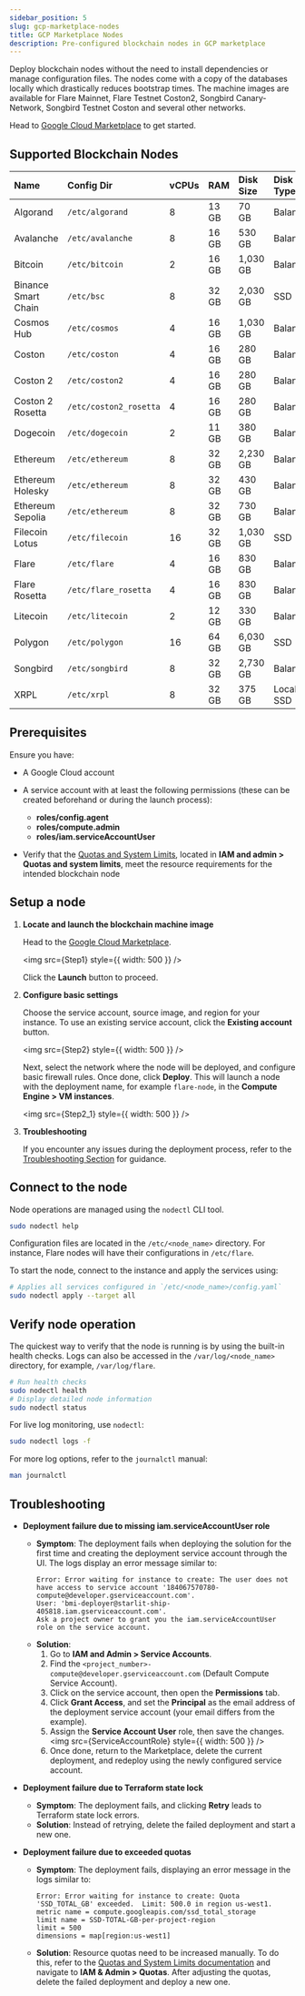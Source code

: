 ```yaml
---
sidebar_position: 5
slug: gcp-marketplace-nodes
title: GCP Marketplace Nodes
description: Pre-configured blockchain nodes in GCP marketplace
---
```



Deploy blockchain nodes without the need to install dependencies or manage configuration files. The nodes come with a copy of the databases locally which drastically reduces bootstrap times. The machine images are available for Flare Mainnet, Flare Testnet Coston2, Songbird Canary-Network, Songbird Testnet Coston and several other networks.

Head to [Google Cloud Marketplace](https://console.cloud.google.com/marketplace/product/flare-public/blockchain-machine-image-flare-network) to get started.

## Supported Blockchain Nodes

| Name                | Config Dir             | vCPUs | RAM   | Disk Size | Disk Type |
| :------------------ | :--------------------- | :---- | :---- | :-------- | :-------- |
| Algorand            | `/etc/algorand`        | 8     | 13 GB | 70 GB     | Balanced  |
| Avalanche           | `/etc/avalanche`       | 8     | 16 GB | 530 GB    | Balanced  |
| Bitcoin             | `/etc/bitcoin`         | 2     | 16 GB | 1,030 GB  | Balanced  |
| Binance Smart Chain | `/etc/bsc`             | 8     | 32 GB | 2,030 GB  | SSD       |
| Cosmos Hub          | `/etc/cosmos`          | 4     | 16 GB | 1,030 GB  | Balanced  |
| Coston              | `/etc/coston`          | 4     | 16 GB | 280 GB    | Balanced  |
| Coston 2            | `/etc/coston2`         | 4     | 16 GB | 280 GB    | Balanced  |
| Coston 2 Rosetta    | `/etc/coston2_rosetta` | 4     | 16 GB | 280 GB    | Balanced  |
| Dogecoin            | `/etc/dogecoin`        | 2     | 11 GB | 380 GB    | Balanced  |
| Ethereum            | `/etc/ethereum`        | 8     | 32 GB | 2,230 GB  | Balanced  |
| Ethereum Holesky    | `/etc/ethereum`        | 8     | 32 GB | 430 GB    | Balanced  |
| Ethereum Sepolia    | `/etc/ethereum`        | 8     | 32 GB | 730 GB    | Balanced  |
| Filecoin Lotus      | `/etc/filecoin`        | 16    | 32 GB | 1,030 GB  | SSD       |
| Flare               | `/etc/flare`           | 4     | 16 GB | 830 GB    | Balanced  |
| Flare Rosetta       | `/etc/flare_rosetta`   | 4     | 16 GB | 830 GB    | Balanced  |
| Litecoin            | `/etc/litecoin`        | 2     | 12 GB | 330 GB    | Balanced  |
| Polygon             | `/etc/polygon`         | 16    | 64 GB | 6,030 GB  | SSD       |
| Songbird            | `/etc/songbird`        | 8     | 32 GB | 2,730 GB  | Balanced  |
| XRPL                | `/etc/xrpl`            | 8     | 32 GB | 375 GB    | Local SSD |

## Prerequisites

Ensure you have:

- A Google Cloud account

- A service account with at least the following permissions (these can be created beforehand or during the launch process):

  - **roles/config.agent**
  - **roles/compute.admin**
  - **roles/iam.serviceAccountUser**

- Verify that the [Quotas and System Limits](https://cloud.google.com/docs/quotas/view-manage), located in **IAM and admin > Quotas and system limits**, meet the resource requirements for the intended blockchain node

## Setup a node

1. **Locate and launch the blockchain machine image**

   Head to the [Google Cloud Marketplace](https://console.cloud.google.com/marketplace/product/flare-public/blockchain-machine-image-flare-network).

   <img src={Step1} style={{ width: 500 }} />

   Click the **Launch** button to proceed.

2. **Configure basic settings**

   Choose the service account, source image, and region for your instance. To use an existing service account, click the **Existing account** button.

   <img src={Step2} style={{ width: 500 }} />

   Next, select the network where the node will be deployed, and configure basic firewall rules. Once done, click **Deploy**. This will launch a node with the deployment name, for example `flare-node`, in the **Compute Engine > VM instances**.

   <img src={Step2_1} style={{ width: 500 }} />

3. **Troubleshooting**

   If you encounter any issues during the deployment process, refer to the [Troubleshooting Section](#troubleshooting) for guidance.

## Connect to the node

Node operations are managed using the `nodectl` CLI tool.

```bash
sudo nodectl help
```

Configuration files are located in the `/etc/<node_name>` directory. For instance, Flare nodes will have their configurations in `/etc/flare`.

To start the node, connect to the instance and apply the services using:

```bash
# Applies all services configured in `/etc/<node_name>/config.yaml`
sudo nodectl apply --target all
```

## Verify node operation

The quickest way to verify that the node is running is by using the built-in health checks.
Logs can also be accessed in the `/var/log/<node_name>` directory, for example, `/var/log/flare`.

```bash
# Run health checks
sudo nodectl health
# Display detailed node information
sudo nodectl status
```

For live log monitoring, use `nodectl`:

```bash
sudo nodectl logs -f
```

For more log options, refer to the `journalctl` manual:

```bash
man journalctl
```

## Troubleshooting

- **Deployment failure due to missing iam.serviceAccountUser role**

  - **Symptom**: The deployment fails when deploying the solution for the first time and
    creating the deployment service account through the UI. The logs display an error message similar to:
    ```
    Error: Error waiting for instance to create: The user does not have access to service account '184067570780-compute@developer.gserviceaccount.com'.
    User: 'bmi-deployer@starlit-ship-405818.iam.gserviceaccount.com'.
    Ask a project owner to grant you the iam.serviceAccountUser role on the service account.
    ```
  - **Solution**:
    1.  Go to **IAM and Admin > Service Accounts**.
    2.  Find the `<project_number>-compute@developer.gserviceaccount.com` (Default Compute Service Account).
    3.  Click on the service account, then open the **Permissions** tab.
    4.  Click **Grant Access**, and set the **Principal** as the email address of the deployment service account (your email differs from the example).
    5.  Assign the **Service Account User** role, then save the changes.
        <img src={ServiceAccountRole} style={{ width: 500 }} />
    6.  Once done, return to the Marketplace, delete the current deployment, and redeploy using the newly configured service account.

- **Deployment failure due to Terraform state lock**

  - **Symptom**: The deployment fails, and clicking **Retry** leads to Terraform state lock errors.
  - **Solution**: Instead of retrying, delete the failed deployment and start a new one.

- **Deployment failure due to exceeded quotas**

  - **Symptom**: The deployment fails, displaying an error message in the logs similar to:
    ```
    Error: Error waiting for instance to create: Quota 'SSD_TOTAL_GB' exceeded.  Limit: 500.0 in region us-west1.
    metric name = compute.googleapis.com/ssd_total_storage
    limit name = SSD-TOTAL-GB-per-project-region
    limit = 500
    dimensions = map[region:us-west1]
    ```
  - **Solution**: Resource quotas need to be increased manually. To do this, refer to the [Quotas and System Limits documentation](https://cloud.google.com/docs/quotas/view-manage) and navigate to **IAM & Admin > Quotas**. After adjusting the quotas, delete the failed deployment and deploy a new one.
